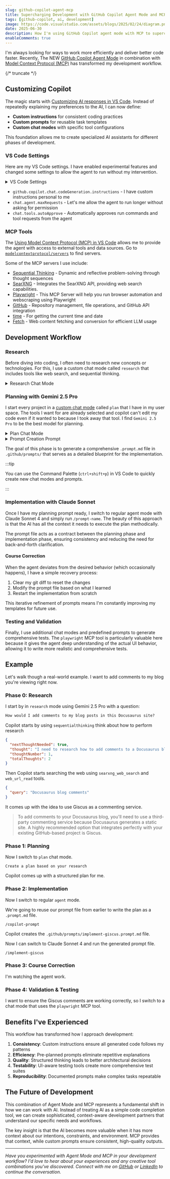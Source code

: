 ```yaml
---
slug: github-copilot-agent-mcp
title: Supercharging Development with GitHub Copilot Agent Mode and MCP
tags: [github-copilot, ai, development]
image: https://code.visualstudio.com/assets/blogs/2025/02/24/diagram.png
date: 2025-06-30
description: How I'm using GitHub Copilot agent mode with MCP to supercharge my development workflow through structured planning, implementation, and testing.
enableComments: true
---
```



I'm always looking for ways to work more efficiently and deliver better code faster. Recently, The NEW [GitHub Copilot Agent Mode](https://code.visualstudio.com/blogs/2025/04/07/agentMode) in combination with [Model Context Protocol (MCP)](https://modelcontextprotocol.io/introduction) has transformed my development workflow.

{/* truncate */}

## Customizing Copilot

The magic starts with [Customizing AI responses in VS Code](https://code.visualstudio.com/docs/copilot/copilot-customization). Instead of repeatedly explaining my preferences to the AI, I can now define:

- **Custom instructions** for consistent coding practices
- **Custom prompts** for reusable task templates  
- **Custom chat modes** with specific tool configurations

This foundation allows me to create specialized AI assistants for different phases of development.

### VS Code Settings

Here are my VS Code settings. I have enabled experimental features and changed some settings to allow the agent to run without my intervention.

<details>
 <summary>VS Code Settings</summary>
<CodeBlock language="json" title="settings.json" showLineNumbers>{Settings}</CodeBlock>
</details>

- `github.copilot.chat.codeGeneration.instructions` - I have custom instructions personal to me
- `chat.agent.maxRequests` - Let's me allow the agent to run longer without asking for permission
- `chat.tools.autoApprove` - Automatically approves run commands and tool requests from the agent

### MCP Tools

The [Using Model Context Protocol (MCP) in VS Code](https://code.visualstudio.com/docs/copilot/chat/mcp-servers) allows me to provide the agent with access to external tools and data sources. Go to [`modelcontextprotocol/servers`](https://github.com/modelcontextprotocol/servers) to find servers.

Some of the MCP servers I use include:

- [Sequential Thinking](https://github.com/modelcontextprotocol/servers/blob/main/src/sequentialthinking) - Dynamic and reflective problem-solving through thought sequences
- [SearXNG](https://github.com/ihor-sokoliuk/mcp-searxng) - Integrates the SearXNG API, providing web search capabilities.
- [Playwright](https://github.com/executeautomation/mcp-playwright) - This MCP Server will help you run browser automation and webscraping using Playwright
- [GitHub](https://github.com/modelcontextprotocol/servers-archived/tree/main/src/github) - Repository management, file operations, and GitHub API integration
- [time](https://github.com/modelcontextprotocol/servers/blob/main/src/time) - For getting the current time and date
- [Fetch](https://code.visualstudio.com/docs/copilot/chat/mcp-servers#fetch) - Web content fetching and conversion for efficient LLM usage

## Development Workflow

### Research

Before diving into coding, I often need to research new concepts or technologies. For this, I use a custom chat mode called `research` that includes tools like web search, and sequential thinking.

<details>
 <summary>Research Chat Mode</summary>
<CodeBlock language="yaml" title="research.chatmode.md" showLineNumbers>{ChatModeResearch}</CodeBlock>
</details>

### Planning with Gemini 2.5 Pro

I start every project in a [custom chat mode](https://code.visualstudio.com/docs/copilot/chat/chat-modes) called `plan` that I have in my user space. The tools I want for are already selected and copilot can't edit my code even if it wanted to because I took away that tool. I find `Gemini 2.5 Pro` to be the best model for planning.

<details>
  <summary>Plan Chat Mode</summary>

<CodeBlock language="yaml" title="plan.chatmode.md" showLineNumbers>{ChatModePlan}</CodeBlock>

</details>

<details>
  <summary>Prompt Creation Prompt</summary>

<CodeBlock language="yaml" title="copilot-prompt.prompt.md" showLineNumbers>{CopilotPromptPrompt}</CodeBlock>

</details>

The goal of this phase is to generate a comprehensive `.prompt.md` file in `.github/prompts/` that serves as a detailed blueprint for the implementation.

:::tip

You can use the Command Palette (`ctrl+shift+p`) in VS Code to quickly create new chat modes and prompts.

:::

### Implementation with Claude Sonnet

Once I have my planning prompt ready, I switch to regular agent mode with Claude Sonnet 4 and simply run `/prompt-name`. The beauty of this approach is that the AI has all the context it needs to execute the plan methodically.

The prompt file acts as a contract between the planning phase and implementation phase, ensuring consistency and reducing the need for back-and-forth clarification.

#### Course Correction

When the agent deviates from the desired behavior (which occasionally happens), I have a simple recovery process:

1. Clear my git diff to reset the changes
2. Modify the prompt file based on what I learned
3. Restart the implementation from scratch

This iterative refinement of prompts means I'm constantly improving my templates for future use.

### Testing and Validation

Finally, I use additional chat modes and predefined prompts to generate comprehensive tests. The `playwright` MCP tool is particularly valuable here because it gives the agent deep understanding of the actual UI behavior, allowing it to write more realistic and comprehensive tests.

## Example

Let's walk though a real-world example. I want to add comments to my blog you're viewing right now.

### Phase 0: Research

I start by in `research` mode using Gemini 2.5 Pro with a question:

```md
How would I add comments to my blog posts in this Docusaurus site?
```

Copilot starts by using `sequentialthinking` think about how to perform research
```json title="sequentialthinking"
{
  "nextThoughtNeeded": true,
  "thought": "I need to research how to add comments to a Docusaurus blog. I will start by searching for \"Docusaurus blog comments\" and analyze the results. I will look for official documentation and popular third-party solutions like Giscus, Disqus, or Utterances. Finally, I will synthesize the findings to provide a clear recommendation.",
  "thoughtNumber": 1,
  "totalThoughts": 2
}
```

Then Copilot starts searching the web using `searxng_web_search` and `web_url_read` tools.
```json title="searxng_web_search"
{
  "query": "Docusaurus blog comments"
}
```

It comes up with the idea to use Giscus as a commenting service.

> To add comments to your Docusaurus blog, you'll need to use a third-party commenting service because Docusaurus generates a static site. A highly recommended option that integrates perfectly with your existing GitHub-based project is Giscus.

### Phase 1: Planning

Now I switch to `plan` chat mode.

```
Create a plan based on your research
```

Copilot comes up with a structured plan for me.

### Phase 2: Implementation

Now I switch to regular `agent` mode.

We're going to reuse our prompt file from earlier to write the plan as a `.prompt.md` file.

```
/copilot-prompt
```

Copilot creates the `.github/prompts/implement-giscus.prompt.md` file.

Now I can switch to Claude Sonnet 4 and run the generated prompt file.

```
/implement-giscus
```

### Phase 3: Course Correction

I'm watching the agent work.

### Phase 4: Validation & Testing

I want to ensure the Giscus comments are working correctly, so I switch to a chat mode that uses the `playwright` MCP tool.

## Benefits I've Experienced

This workflow has transformed how I approach development:

1. **Consistency**: Custom instructions ensure all generated code follows my patterns
2. **Efficiency**: Pre-planned prompts eliminate repetitive explanations
3. **Quality**: Structured thinking leads to better architectural decisions
4. **Testability**: UI-aware testing tools create more comprehensive test suites
5. **Reproducibility**: Documented prompts make complex tasks repeatable

## The Future of Development

This combination of Agent Mode and MCP represents a fundamental shift in how we can work with AI. Instead of treating AI as a simple code completion tool, we can create sophisticated, context-aware development partners that understand our specific needs and workflows.

The key insight is that the AI becomes more valuable when it has more context about our intentions, constraints, and environment. MCP provides that context, while custom prompts ensure consistent, high-quality outputs.

---

*Have you experimented with Agent Mode and MCP in your development workflow? I'd love to hear about your experiences and any creative tool combinations you've discovered. Connect with me on [GitHub](https://github.com/austenstone) or [LinkedIn](https://www.linkedin.com/in/austenstone/) to continue the conversation.*